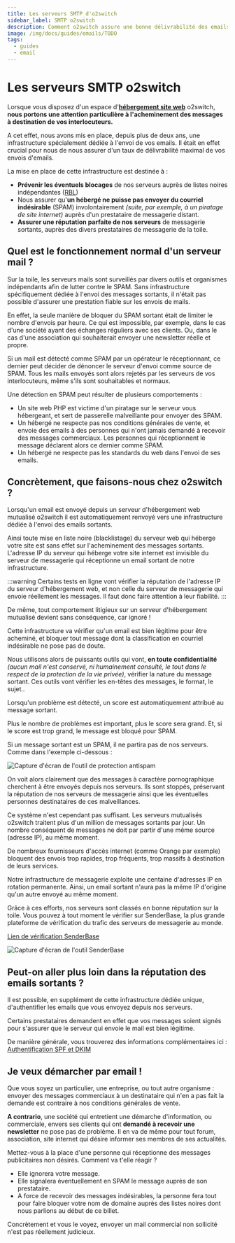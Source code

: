 ```yaml
---
title: Les serveurs SMTP d'o2switch
sidebar_label: SMTP o2switch
description: Comment o2switch assure une bonne délivrabilité des emails avec une solution de SMTP premium antispam et multi-ip
image: /img/docs/guides/emails/TODO
tags:
  - guides
  - email
---
```

# Les serveurs SMTP o2switch

Lorsque vous disposez d'un espace d'**[hébergement site web](https://www.o2switch.fr/hebergement-illimite/)** o2switch,
**nous portons une attention particulière à l'acheminement des messages à destination de vos interlocuteurs.**

A cet effet, nous avons mis en place, depuis plus de deux ans, une infrastructure spécialement dédiée à l'envoi de vos
emails. Il était en effet crucial pour nous de nous assurer d'un taux de délivrabilité maximal de vos envois d'emails.

La mise en place de cette infrastructure est destinée à :
  * **Prévenir les éventuels blocages** de nos serveurs auprès de listes noires indépendantes
    ([RBL](http://fr.wikipedia.org/wiki/DNS_Black_Listing))
  * Nous assurer qu'**un hébergé ne puisse pas envoyer du courriel indésirable** (SPAM) involontairement *(suite, par
    exemple, à un piratage de site internet)* auprès d'un prestataire de messagerie distant.
  * **Assurer une réputation parfaite de nos serveurs** de messagerie sortants, auprès des divers prestataires de
    messagerie de la toile.

## Quel est le fonctionnement normal d'un serveur mail ?

Sur la toile, les serveurs mails sont surveillés par divers outils et organismes indépendants afin de lutter contre le
SPAM. Sans infrastructure spécifiquement dédiée à l'envoi des messages sortants, il n'était pas possible d'assurer une
prestation fiable sur les envois de mails.

En effet, la seule manière de bloquer du SPAM sortant était de limiter le nombre d'envois par heure. Ce qui est
impossible, par exemple, dans le cas d'une société ayant des échanges réguliers avec ses clients. Ou, dans le cas d'une
association qui souhaiterait envoyer une newsletter réelle et propre.

Si un mail est détecté comme SPAM par un opérateur le réceptionnant, ce dernier peut décider de dénoncer le serveur
d'envoi comme source de SPAM. Tous les mails envoyés sont alors rejetés par les serveurs de vos interlocuteurs, même
s'ils sont souhaitables et normaux.

Une détection en SPAM peut résulter de plusieurs comportements :
  * Un site web PHP est victime d'un piratage sur le serveur vous hébergeant, et sert de passerelle malveillante pour
    envoyer des SPAM.
  * Un hébergé ne respecte pas nos conditions générales de vente, et envoie des emails à des personnes qui n'ont jamais
    demandé à recevoir des messages commerciaux. Les personnes qui réceptionnent le message déclarent alors ce dernier
    comme SPAM.
  * Un hébergé ne respecte pas les standards du web dans l'envoi de ses emails.

## Concrètement, que faisons-nous chez o2switch ?

Lorsqu'un email est envoyé depuis un serveur d'hébergement web mutualisé o2switch il est automatiquement renvoyé vers
une infrastructure dédiée à l'envoi des emails sortants.

Ainsi toute mise en liste noire (blacklistage) du serveur web qui héberge votre site est sans effet sur l'acheminement
des messages sortants. L'adresse IP du serveur qui héberge votre site internet est invisible du serveur de messagerie
qui réceptionne un email sortant de notre infrastructure.


:::warning
Certains tests en ligne vont vérifier la réputation de l'adresse IP du serveur d'hébergement web, et non celle du
serveur de messagerie qui envoie réellement les messages. Il faut donc faire attention à leur fiabilité.
:::

De même, tout comportement litigieux sur un serveur d'hébergement mutualisé devient sans conséquence, car ignoré !

Cette infrastructure va vérifier qu'un email est bien légitime pour être acheminé, et bloquer tout message dont la
classification en courriel indésirable ne pose pas de doute.

Nous utilisons alors de puissants outils qui vont, **en toute confidentialité** *(aucun mail n'est conservé, ni
humainement consulté, le tout dans le respect de la protection de la vie privée)*, vérifier la nature du message
sortant. Ces outils vont vérifier les en-têtes des messages, le format, le sujet.. 

Lorsqu'un problème est détecté, un score est automatiquement attribué au message sortant.

Plus le nombre de problèmes est important, plus le score sera grand. Et, si le score est trop grand, le message est
bloqué pour SPAM.

Si un message sortant est un SPAM, il ne partira pas de nos serveurs. Comme dans l'exemple ci-dessous :

<Image
    src="/img/docs/guides/emails/spam.png"
    title="Exemple de spam sortant bloqué par o2switch pour préserver la réputation des IP"
    caption="Exemple de message de spam bloqué pour ne pas nuire à la réputation des adresses IP d'envoi"
    alt="Capture d'écran de l'outil de protection antispam"
/>

On voit alors clairement que des messages à caractère pornographique cherchent à être envoyés depuis nos serveurs. Ils
sont stoppés, préservant la réputation de nos serveurs de messagerie ainsi que les éventuelles personnes destinataires
de ces malveillances.

Ce système n'est cependant pas suffisant. Les serveurs mutualisés o2switch traitent plus d'un million de messages
sortants par jour. Un nombre conséquent de messages ne doit par partir d'une même source (adresse IP), au même moment.

De nombreux fournisseurs d'accès internet (comme Orange par exemple) bloquent des envois trop rapides, trop fréquents,
trop massifs à destination de leurs services.

Notre infrastructure de messagerie exploite une centaine d'adresses IP en rotation permanente. Ainsi, un email sortant
n'aura pas la même IP d'origine qu'un autre envoyé au même moment.

Grâce à ces efforts, nos serveurs sont classés en bonne réputation sur la toile. Vous pouvez à tout moment le vérifier
sur SenderBase, la plus grande plateforme de vérification du trafic des serveurs de messagerie au monde.

[Lien de vérification SenderBase](https://talosintelligence.com/reputation_center/lookup?search=109.234.163.0%2F24)

<Image
    src="/img/docs/guides/emails/goodmail.png"
    title="Les serveurs sortant o2switch ont une bonne réputation"
    caption="Les serveurs ont une bonne réputation"
    alt="Capture d'écran de l'outil SenderBase"
/>


## Peut-on aller plus loin dans la réputation des emails sortants ?

Il est possible, en supplément de cette infrastructure dédiée unique, d'authentifier les emails que vous envoyez depuis
nos serveurs.

Certains prestataires demandent en effet que vos messages soient signés pour s'assurer que le serveur qui envoie le mail
est bien légitime.

De manière générale, vous trouverez des informations complémentaires ici : 
[Authentification SPF et DKIM](/cpanel/emails/delivrabilite-spf-dkim)


## Je veux démarcher par email !

Que vous soyez un particulier, une entreprise, ou tout autre organisme : envoyer des messages commerciaux à un
destinataire qui n'en a pas fait la demande est contraire à nos conditions générales de vente.

**A contrario**, une société qui entretient une démarche d'information, ou commerciale, envers ses clients qui ont
**demandé à recevoir une newsletter** ne pose pas de problème. Il en va de même pour tout forum, association, site
internet qui désire informer ses membres de ses actualités.

Mettez-vous à la place d'une personne qui réceptionne des messages publicitaires non désirés. Comment va t'elle réagir ?
  * Elle ignorera votre message.
  * Elle signalera éventuellement en SPAM le message auprès de son prestataire.
  * A force de recevoir des messages indésirables, la personne fera tout pour faire bloquer votre nom de domaine auprès
    des listes noires dont nous parlions au début de ce billet.

Concrètement et vous le voyez, envoyer un mail commercial non sollicité n'est pas réellement judicieux.
